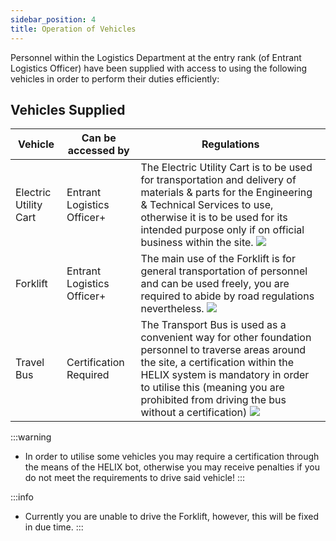 ```yaml
---
sidebar_position: 4
title: Operation of Vehicles 
---
```

Personnel within the Logistics Department at the <Highlight color="#00C09A">entry rank (of Entrant Logistics Officer)</Highlight> 
have been supplied with access to using the following vehicles in order to perform their duties efficiently:


## Vehicles Supplied
| Vehicle       | Can be accessed by    | Regulations                                                                                                                                                                                                                                                                                                                                                                                                                                                                                                                                                                                                                                   |
| -------------- | ------------------ | ----------------- |
| Electric Utility Cart     | Entrant Logistics Officer+ | The Electric Utility Cart is to be used for transportation and delivery of materials & parts for the Engineering & Technical Services to use, otherwise it is to be used for its intended purpose only if on official business within the site.    ![](./images/utilitycart3.png) | 
| Forklift     | Entrant Logistics Officer+ | The main use of the Forklift is for general transportation of personnel and can be used freely, you are required to abide by road regulations nevertheless.    ![](./images/forklift.png) | 
| Travel Bus     | Certification Required | The Transport Bus is used as a convenient way for other foundation personnel to traverse areas around the site, a certification within the HELIX system is mandatory in order to utilise this (meaning you are prohibited from driving the bus without a certification)  ![](./images/transportbus.png) | 

:::warning

- In order to utilise some vehicles you may require a certification through the means of the HELIX bot, otherwise you may receive penalties if you do not meet the requirements to drive said vehicle!
:::

:::info
- Currently you are unable to drive the Forklift, however, this will be fixed in due time.
:::